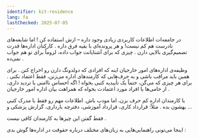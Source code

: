 ```yaml
---
identifier: kit-residence
lang: fa
lastChecked: 2025-07-05
---
```


در جامعه‌ات اطلاعات کاربردی زیادی وجود داره – ازش استفاده کن
!
اما شایعه‌های نادرست هم کم نیست! و هر پرونده‌ای با بقیه فرق داره
.
کارکنان اداره‌ها قدرت تصمیم‌گیری بالایی دارن
.
چیزی که برای آشنایانت جواب داده، لزوماً برای تو هم جواب نمی‌ده
.

<BlockBox identifier="residence">
    <Block identifier="residence" collection="flyers" />
</BlockBox>

وظیفه‌ی اداره‌های امور خارجیان اینه که افرادی که دولدونگ دارن رو اخراج کنن
.
برای همین باید مراقب باشی و به حرف‌هایی که کارمندهای اداره می‌زنن، فقط اعتماد نکنی
.
برای هر چیزی که می‌گن، حتماً یک تأییدیه کتبی بخواه
!
اگه احساس ناامنی یا تردید داری، از حامی‌ها یا افراد مورد اعتمادت بخواه که همراهت بیان اداره امور خارجیان
.

با کارمندان اداره کم حرف بزن، اما مودب باش. اطلاعات مهم رو فقط با مدرک کتبی بهشون بده
.
مثلاً: قرارداد کاری، قرارداد آموزشی، دفترچه بارداری، گزارش پزشکی و
...

فقط گفتن این چیزها به کارمندان کافی نیست
.

اینجا می‌تونی راهنمایی‌هایی به زبان‌های مختلف درباره حقوقت در اداره‌ها گوش بدی
:

<ExternalShortLink identifier="sfr_audio" />
